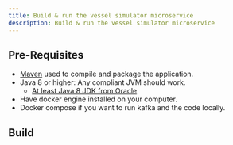 ```yaml
---
title: Build & run the vessel simulator microservice
description: Build & run the vessel simulator microservice
---
```


## Pre-Requisites

* [Maven](https://maven.apache.org/install.html) used to compile and package the application.
* Java 8 or higher: Any compliant JVM should work.
  * [At least Java 8 JDK from Oracle](http://www.oracle.com/technetwork/java/javase/downloads/index.html)
* Have docker engine installed on your computer.
* Docker compose if you want to run kafka and the code locally.

## Build
